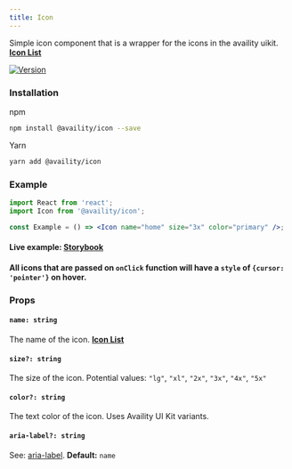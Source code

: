 ```yaml
---
title: Icon
---
```


Simple icon component that is a wrapper for the icons in the availity uikit. **[Icon List](http://availity.github.io/availity-uikit/v3/icons)**

[![Version](https://img.shields.io/npm/v/@availity/icon.svg?style=for-the-badge)](https://www.npmjs.com/package/@availity/icon)

### Installation

npm

```bash
npm install @availity/icon --save
```

Yarn

```bash
yarn add @availity/icon
```

### Example

```jsx
import React from 'react';
import Icon from '@availity/icon';

const Example = () => <Icon name="home" size="3x" color="primary" />;
```

#### Live example: <a href="https://availity.github.io/availity-react/storybook/?path=/story/icons-icon--default"> Storybook</a>

#### All icons that are passed on `onClick` function will have a `style` of `{cursor: 'pointer'}` on hover.

### Props

#### `name: string`

The name of the icon. **[Icon List](http://availity.github.io/availity-uikit/v3/icons)**

#### `size?: string`

The size of the icon. Potential values: `"lg"`, `"xl"`, `"2x"`, `"3x"`, `"4x"`, `"5x"`

#### `color?: string`

The text color of the icon. Uses Availity UI Kit variants.

#### `aria-label?: string`

See: [aria-label](https://developer.mozilla.org/en-US/docs/Web/Accessibility/ARIA/ARIA_Techniques/Using_the_aria-label_attribute). **Default:** `name`
